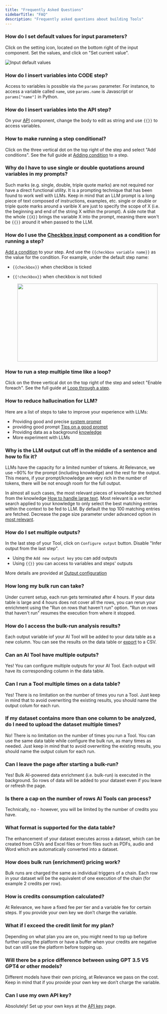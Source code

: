 ```yaml
---
title: "Frequently Asked Questions"
sidebarTitle: "FAQ"
description: "Frequently asked questions about building Tools"
---
```


### How do I set default values for input parameters?

Click on the setting icon, located on the bottom right of the input component. Set the values, and click on "Set current value".

![Input default values](/images/build-custom-tools/tool-step/set-default-value.png)

### How do I insert variables into CODE step?

Access to variables is possible via the `params` parameter. For instance, to access a variable called `name`,
use `params.name` is Javascript or `params["name"]` in Python.

### How do I insert variables into the API step?

On your [API](/build-custom-tools/tool-steps/api) component, change the body to edit as string and use `{{}}` to access variables.

### How to make running a step conditional?

Click on the three vertical dot on the top right of the step and select "Add conditions".
See the full guide at [Adding condition](/build-custom-tools/tool-steps/getting_started#run-a-step-if-a-condition-is-met) to a step.

### Why do I have to use single or double quotations around variables in my prompts?

Such marks (e.g. single, double, triple quote marks) are not required nor have a direct functional utility.
It is a prompting technique that has been found to work well with LLMs.
Keep in mind that an LLM prompt is a long piece of text composed of instructions, examples, etc.
single or double or triple quote marks around a varible X are just to specify the scope of X (i.e. the beginning and end of the string X within the prompt).
A side note that the whole `{{X}}` brings the variable X into the prompt, meaning there won't be `{{}}` around it when passed to the LLM.

### How do I use the [Checkbox input](/build-custom-tools/user-inputs/check-box) component as a condition for running a step?

[Add a condition](/build-custom-tools/advanced-setup/conditions) to your step.
And use the `{{checkbox variable name}}` as the value for the condition. For example, under the default step name:

- `{{checkbox}}` when checkbox is ticked
- `{{!checkbox}}` when checkbox is not ticked

  <p align="center">
    <img
      width="450"
      height="250"
      align="center"
      src="/images/build-custom-tools/checkbox-condition.png"
    />
  </p>

### How to run a step multiple time like a loop?

Click on the three vertical dot on the top right of the step and select "Enable foreach".
See the full guide at [Loop through a step](/build-custom-tools/tool-steps/getting_started#run-a-step-multiple-times-in-a-loop).

### How to reduce hallucination for LLM?

Here are a list of steps to take to improve your experience with LLMs:

- Providing good and precise [system prompt](/build-custom-tools/tool-steps/llms/llm-advance-setting#system-prompt)
- providing good prompt [Tips on a good prompt](/build-custom-tools/tool-steps/llms/prompt#tips-on-writing-a-good-prompt-prompt-engineering)
- Providing data as a background [knowledge](/build-custom-tools/knowledge/knowledge)
- More experiment with LLMs

### Why is the LLM output cut off in the middle of a sentence and how to fix it?

LLMs have the capacity for a limited number of tokens. At Relevance, we use ~90% for the prompt (including knowledge) and the rest for the output.
This means, if your prompt/knowledge are very rich in the number of tokens, there will be not enough room for the full output.

In almost all such cases, the most relevant pieces of knowledge are fetched from the knowledge
[How to handle large text](/build-custom-tools/tool-steps/llms/how-to-handle-too-much-text).
Most relevant is a vector search applied to your knowledge to only select the best matching entries within the context to be fed to LLM.
By default the top 100 matching entries are fetched. Decrease the page size parameter under advanced option in
[most relevant](/build-custom-tools/tool-steps/llms/how-to-handle-too-much-text#most-relevant-data).

### How do I set multiple outputs?

In the last step of your Tool, click on `Configure output` button. Disable "Infer output from the last step".

- Using the `Add new output key` you can add outputs
- Using `{{}}` you can access to variables and steps' outputs

More details are provided at [Output configuration](/build-custom-tools/advanced-setup/output-configuration)

### How long my bulk run can take?

Under current setup, each run gets terminated after 4 hours. If your data table is large and 4 hours does not cover all the rows,
you can rerun your enrichment using the "Run on rows that haven't run" option. "Run on rows that haven't run" resumes the execution
from where it stopped.

### How do I access the bulk-run analysis results?

Each output variable iof your AI Tool will be added to your data table as a new column.
You can see the results on the data table or [export](/templates/export) to a CSV.

### Can an AI Tool have multiple outputs?

Yes!
You can configure multiple outputs for your AI Tool. Each output will have its corresponding column in the data table.

### Can I run a Tool multiple times on a data table?

Yes!
There is no limitation on the number of times you run a Tool. Just keep in mind that to avoid overwriting the existing results, you
should name the output colum for each run.

### If my dataset contains more than one column to be analyzed, do I need to upload the dataset multiple times?

No!
There is no limitation on the number of times you run a Tool. You can use the same data table while configure the bulk run, as many
times as needed.
Just keep in mind that to avoid overwriting the existing results, you should name the output colum for each run.

### Can I leave the page after starting a bulk-run?

Yes!
Bulk AI-powered data enrichment (i.e. bulk-run) is executed in the background. So rows of data will be added to your dataset even
if you leave or refresh the page.

### Is there a cap on the number of rows AI Tools can process?

Technically, no - however, you will be limited by the number of credits you have.

### What format is supported for the data table?

The enhancement of your dataset executes across a dataset, which can be created from CSVs and Excel files or from files
such as PDFs, audio and Word which are automatically converted into a dataset.

### How does bulk run (enrichment) pricing work?

Bulk runs are charged the same as individual triggers of a chain. Each row in your dataset will be the equivalent of one execution
of the chain (for example 2 credits per row).

### How is credits consumption calculated?

At Relevance, we have a fixed fee per tier and a variable fee for certain steps. If you provide your own key we don’t charge the variable.

### What if I exceed the credit limit for my plan?

Depending on what plan you are on, you might need to top up before further using the platform or have a buffer when your credits are negative but can
still use the platform before topping up.

### Will there be a price difference between using GPT 3.5 VS GPT4 or other models?

Different models have their own pricing, at Relevance we pass on the cost. Keep in mind that if you provide your own key we don’t charge the variable.

### Can I use my own API key?

Absolutely!
Set up your own keys at the [API key](/get-started/key-concepts/api-keys) page.

